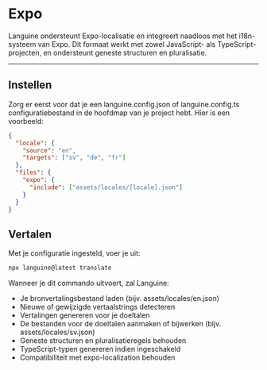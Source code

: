 # Expo

Languine ondersteunt Expo-localisatie en integreert naadloos met het i18n-systeem van Expo. Dit formaat werkt met zowel JavaScript- als TypeScript-projecten, en ondersteunt geneste structuren en pluralisatie.

---

## Instellen

Zorg er eerst voor dat je een languine.config.json of languine.config.ts configuratiebestand in de hoofdmap van je project hebt. Hier is een voorbeeld:

```json
{
  "locale": {
    "source": "en",
    "targets": ["sv", "de", "fr"]
  },
  "files": {
    "expo": {
      "include": ["assets/locales/[locale].json"]
    }
  }
}
```

## Vertalen

Met je configuratie ingesteld, voer je uit:

```bash
npx languine@latest translate
```

Wanneer je dit commando uitvoert, zal Languine:

- Je bronvertalingsbestand laden (bijv. assets/locales/en.json)
- Nieuwe of gewijzigde vertaalstrings detecteren
- Vertalingen genereren voor je doeltalen
- De bestanden voor de doeltalen aanmaken of bijwerken (bijv. assets/locales/sv.json)
- Geneste structuren en pluralisatieregels behouden
- TypeScript-typen genereren indien ingeschakeld
- Compatibiliteit met expo-localization behouden
